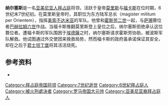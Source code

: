 {{For|查士丁尼时期的宦官与将领|纳尔塞斯}}

'''纳尔塞斯'''是一名[[亚美尼亚人|亚美尼亚人]][[拜占庭帝国|拜占庭]]将领，活跃于皇帝[[莫里斯_(拜占庭)|莫里斯]]与[[福卡斯|福卡斯]]在位时期，6世纪末7世纪初。在莫里斯皇帝时，其职位为东方陆军总长（magister militum per Orientem），指挥[[美索不达米亚|美索不达米亚]]的军队。他曾和[[霍斯劳二世|霍斯劳二世]]一起，与[[萨珊王朝|萨珊]]篡位者[[巴赫拉姆六世|巴赫拉姆六世]]作战。当福卡斯推翻莫里斯登上皇位之后，纳尔塞斯拒绝承认这位篡位者。遭福卡斯的军队围困于[[埃德薩|埃德薩]]之时，纳尔塞斯请求霍斯劳协助，被波斯军队解救。他试图通过外交使团来挽救局势，然而福卡斯的政府虽承诺保证其安全，却在之后于[[君士坦丁堡|君士坦丁堡]]将其活活烧死。

== 参考资料 ==
*{{cite book|title=History of the Later Roman Empire from Arcadius to Irene|author=J. B. Bury|author-link=J·B·伯里|publisher=Cosimo, Inc.|year=2008|ISBN=9781605204055|page=199|url=https://books.google.com/books?id=wDIJNvWb48YC&pg=PA199&lpg=PA199&dq=Narses+606&source=bl&ots=JfVSDFw9MA&sig=dQLDnzAe8_PBeDoJG7e5t1iAP10&hl=en&ei=tqd7TJ2uMY3-vQOd_o1l&sa=X&oi=book_result&ct=result&resnum=1&ved=0CBIQ6AEwAA#v=onepage&q=Narses%20606&f=false}}

{{Byzantine-stub}}

{{DEFAULTSORT:Narses}}
[[Category:拜占庭帝国将领|Category:拜占庭帝国将领]]
[[Category:7世纪逝世|Category:7世纪逝世]]
[[Category:6世紀拜占庭人|Category:6世紀拜占庭人]]
[[Category:被火刑處決者|Category:被火刑處決者]]
[[Category:罗马帝国大元帅|Category:罗马帝国大元帅]]
[[Category:亚美尼亚裔拜占庭人|Category:亚美尼亚裔拜占庭人]]